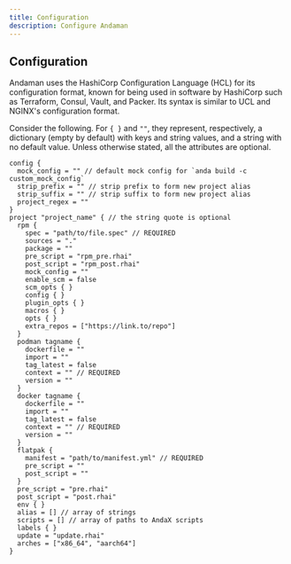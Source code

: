```yaml
---
title: Configuration
description: Configure Andaman
---
```



## Configuration

Andaman uses the HashiCorp Configuration Language (HCL) for its configuration format, known for being used in software by HashiCorp such as Terraform, Consul, Vault, and Packer. Its syntax is similar to UCL and NGINX's configuration format.

Consider the following. For `{ }` and `""`, they represent, respectively, a dictionary (empty by default) with keys and string values, and a string with no default value. Unless otherwise stated, all the attributes are optional.

```hcl
config {
  mock_config = "" // default mock config for `anda build -c custom_mock_config`
  strip_prefix = "" // strip prefix to form new project alias
  strip_suffix = "" // strip suffix to form new project alias
  project_regex = ""
}
project "project_name" { // the string quote is optional
  rpm {
    spec = "path/to/file.spec" // REQUIRED
    sources = "."
    package = ""
    pre_script = "rpm_pre.rhai"
    post_script = "rpm_post.rhai"
    mock_config = ""
    enable_scm = false
    scm_opts { }
    config { }
    plugin_opts { }
    macros { }
    opts { }
    extra_repos = ["https://link.to/repo"]
  }
  podman tagname {
    dockerfile = ""
    import = ""
    tag_latest = false
    context = "" // REQUIRED
    version = ""
  }
  docker tagname {
    dockerfile = ""
    import = ""
    tag_latest = false
    context = "" // REQUIRED
    version = ""
  }
  flatpak {
    manifest = "path/to/manifest.yml" // REQUIRED
    pre_script = ""
    post_script = ""
  }
  pre_script = "pre.rhai"
  post_script = "post.rhai"
  env { }
  alias = [] // array of strings
  scripts = [] // array of paths to AndaX scripts
  labels { }
  update = "update.rhai"
  arches = ["x86_64", "aarch64"]
}
```
